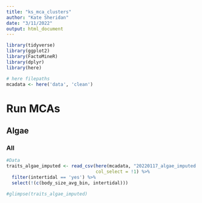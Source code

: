 ```yaml
---
title: "ks_mca_clusters"
author: "Kate Sheridan"
date: "3/11/2022"
output: html_document
---
```


```r
library(tidyverse)
library(ggplot2)
library(FactoMineR)
library(dplyr)
library(here)

# here filepaths
mcadata <- here('data', 'clean')
```

# Run MCAs
## Algae
### All
```r
#Data
traits_algae_imputed <- read_csv(here(mcadata, "20220117_algae_imputed.csv"),
                                 col_select = !1) %>%
  filter(intertidal == 'yes') %>%
  select(!(c(body_size_avg_bin, intertidal)))

#glimpse(traits_algae_imputed)
```

